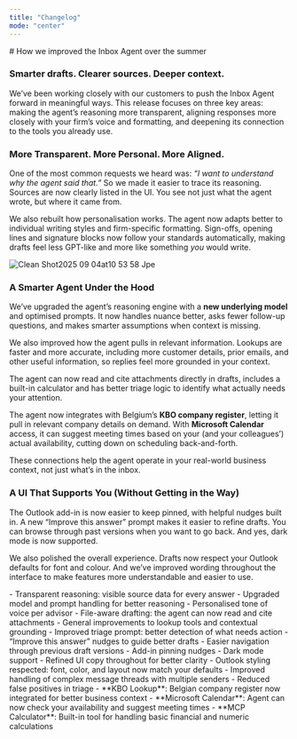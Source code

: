 ```yaml
---
title: "Changelog"
mode: "center"
---
```


<Update label="09/04/2025" description>
  # How we improved the Inbox Agent over the summer

  ### **Smarter drafts. Clearer sources. Deeper context.**

  We’ve been working closely with our customers to push the Inbox Agent forward in meaningful ways. This release focuses on three key areas: making the agent’s reasoning more transparent, aligning responses more closely with your firm’s voice and formatting, and deepening its connection to the tools you already use.

  ### **More Transparent. More Personal. More Aligned.**

  One of the most common requests we heard was: _“I want to understand why the agent said that.”_ So we made it easier to trace its reasoning. Sources are now clearly listed in the UI. You see not just what the agent wrote, but where it came from.

  We also rebuilt how personalisation works. The agent now adapts better to individual writing styles and firm-specific formatting. Sign-offs, opening lines and signature blocks now follow your standards automatically, making drafts feel less GPT-like and more like something _you_ would write.

  ![Clean Shot2025 09 04at10 53 58 Jpe](/images/CleanShot2025-09-04at10.53.58.jpeg)

  ### **A Smarter Agent Under the Hood**

  We’ve upgraded the agent’s reasoning engine with a **new underlying model** and optimised prompts. It now handles nuance better, asks fewer follow-up questions, and makes smarter assumptions when context is missing.

  We also improved how the agent pulls in relevant information. Lookups are faster and more accurate, including more customer details, prior emails, and other useful information, so replies feel more grounded in your context.

  The agent can now read and cite attachments directly in drafts, includes a built-in calculator and has better triage logic to identify what actually needs your attention.

  The agent now integrates with Belgium’s **KBO company register**, letting it pull in relevant company details on demand. With **Microsoft Calendar** access, it can suggest meeting times based on your (and your colleagues’) actual availability, cutting down on scheduling back-and-forth.

  These connections help the agent operate in your real-world business context, not just what’s in the inbox.

  ### **A UI That Supports You (Without Getting in the Way)**

  The Outlook add-in is now easier to keep pinned, with helpful nudges built in. A new “Improve this answer” prompt makes it easier to refine drafts. You can browse through past versions when you want to go back. And yes, dark mode is now supported.

  We also polished the overall experience. Drafts now respect your Outlook defaults for font and colour. And we’ve improved wording throughout the interface to make features more understandable and easier to use.

  <Accordion title="Improvements">
    - Transparent reasoning: visible source data for every answer
    - Upgraded model and prompt handling for better reasoning
    - Personalised tone of voice per advisor
    - File-aware drafting: the agent can now read and cite attachments
    - General improvements to lookup tools and contextual grounding
    - Improved triage prompt: better detection of what needs action
    - “Improve this answer” nudges to guide better drafts
    - Easier navigation through previous draft versions
    - Add-in pinning nudges
    - Dark mode support
    - Refined UI copy throughout for better clarity
  </Accordion>
  <Accordion title="Fixes">
    - Outlook styling respected: font, color, and layout now match your defaults
    - Improved handling of complex message threads with multiple senders
    - Reduced false positives in triage
  </Accordion>
  <Accordion title="Connections">
    - **KBO Lookup**: Belgian company register now integrated for better business context
    - **Microsoft Calendar**: Agent can now check your availability and suggest meeting times
    - **MCP Calculator**: Built-in tool for handling basic financial and numeric calculations
  </Accordion>
</Update>